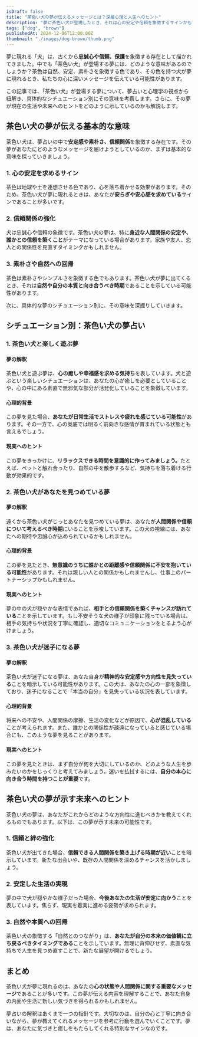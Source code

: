 ```yaml
---
isDraft: false
title: "茶色い犬の夢が伝えるメッセージとは？深層心理と人生へのヒント"
description: "夢に茶色い犬が登場したとき、それは心の安定や信頼を象徴するサインかもしれません。夢占いと心理学の視点から、その意味を深掘りし、シチュエーション別にあなたの心や生活へのヒントをお伝えします。"
tags: ["dog", "brown"]
publishedAt: 2024-12-06T12:00:00Z
thumbnail: "./images/dog-brown/thumb.png"
---
```


夢に現れる「犬」は、古くから<strong>忠誠心や信頼、保護</strong>を象徴する存在として描かれてきました。中でも「茶色い犬」が登場する夢には、どのような意味があるのでしょうか？茶色は自然、安定、素朴さを象徴する色であり、その色を持つ犬が夢に現れるとき、私たちの心に深いメッセージを伝えている可能性があります。

この記事では、「茶色い犬」が登場する夢について、夢占いと心理学の視点から紐解き、具体的なシチュエーション別にその意味を考察します。さらに、その夢が現在の生活や未来へのヒントをどのように示しているのかも解説します。

<TableOfContents />

<AdUnit />

## 茶色い犬の夢が伝える基本的な意味

茶色い犬は、夢占いの中で<strong>安定感や素朴さ、信頼関係</strong>を象徴する存在です。その夢があなたにどのようなメッセージを届けようとしているのか、まずは基本的な意味を探っていきましょう。

### 1. 心の安定を求めるサイン

茶色は地球や土を連想させる色であり、心を落ち着かせる効果があります。そのため、茶色い犬が夢に現れるときは、あなたが<strong>安らぎや安心感を求めている</strong>サインであることが多いです。

### 2. 信頼関係の強化

犬は忠誠心や信頼の象徴です。茶色い犬の夢は、特に<strong>身近な人間関係の安定や、誰かとの信頼を築くこと</strong>がテーマになっている場合があります。家族や友人、恋人との関係性を見直すタイミングかもしれません。

### 3. 素朴さや自然への回帰

茶色は素朴さやシンプルさを象徴する色でもあります。茶色い犬が夢に出てくるとき、それは<strong>自然や自分の本質と向き合うべき時期</strong>であることを示している可能性があります。

次に、具体的な夢のシチュエーション別に、その意味を深掘りしていきます。

<AdUnit />

## シチュエーション別：茶色い犬の夢占い

### 1. 茶色い犬と楽しく遊ぶ夢

#### 夢の解釈

茶色い犬と遊ぶ夢は、<strong>心の癒しや幸福感を求める気持ち</strong>を表しています。犬と遊ぶという楽しいシチュエーションは、あなたの心が癒しを必要としていることや、心の中にある素直で無邪気な部分が活発化していることを象徴しています。

#### 心理的背景

この夢を見た場合、<strong>あなたが日常生活でストレスや疲れを感じている可能性</strong>があります。その一方で、心の奥底では明るく前向きな感情が育まれている状態とも言えるでしょう。

#### 現実へのヒント

この夢をきっかけに、<strong>リラックスできる時間を意識的に作ってみましょう。</strong>たとえば、ペットと触れ合ったり、自然の中を散歩するなど、気持ちを落ち着ける行動が効果的です。

### 2. 茶色い犬があなたを見つめている夢

#### 夢の解釈

遠くから茶色い犬がじっとあなたを見つめている夢は、あなたが<strong>人間関係や信頼について考えるべき時期</strong>にいることを示唆しています。この犬の視線には、あなたへの期待や忠誠心が込められているかもしれません。

#### 心理的背景

この夢を見たとき、<strong>無意識のうちに誰かとの距離感や信頼関係に不安を抱いている可能性</strong>があります。それは親しい人との関係かもしれませんし、仕事上のパートナーシップかもしれません。

#### 現実へのヒント

夢の中の犬が穏やかな表情であれば、<strong>相手との信頼関係を築くチャンスが訪れている</strong>ことを示しています。もし不安そうな犬の様子が印象に残っている場合は、相手の気持ちや状況を丁寧に確認し、適切なコミュニケーションをとるよう心がけましょう。

### 3. 茶色い犬が迷子になる夢

#### 夢の解釈

茶色い犬が迷子になる夢は、あなた自身が<strong>精神的な安定感や方向性を見失っている</strong>ことを暗示している可能性があります。この犬は、あなたの心の一部を象徴しており、迷子になることで「本当の自分」を見失っている状況を表しています。

#### 心理的背景

将来への不安や、人間関係の摩擦、生活の変化などが原因で、<strong>心が混乱している</strong>ことが考えられます。また、誰かとの関係性が疎遠になっていると感じている場合にも、このような夢を見ることがあります。

#### 現実へのヒント

この夢を見たときは、まず自分が何を大切にしているのか、どのような人生を歩みたいのかをじっくりと考えてみましょう。迷いを払拭するには、<strong>自分の本心に向き合う時間を持つことが重要</strong>です。

<AdUnit />

## 茶色い犬の夢が示す未来へのヒント

茶色い犬の夢は、あなたがこれからどのような方向性に進むべきかを教えてくれるものでもあります。以下は、この夢が示す未来の可能性です。

### 1. 信頼と絆の強化

茶色い犬が出てきた場合、<strong>信頼できる人間関係を築き上げる時期が近い</strong>ことを暗示しています。新たな出会いや、既存の人間関係を深めるチャンスを活かしましょう。

### 2. 安定した生活の実現

夢の中で犬が穏やかな様子だった場合、<strong>今後あなたの生活が安定に向かう</strong>ことを表しています。焦らず、現実を着実に進める姿勢が求められます。

### 3. 自然や本質への回帰

茶色い犬の象徴する「自然とのつながり」は、<strong>あなたが自分の本来の価値観に立ち戻るべきタイミングである</strong>ことを示しています。無理に背伸びせず、素直な気持ちで人生を見つめ直すことで、新たな展望が開けるでしょう。

<AdUnit />

## まとめ

茶色い犬が夢に現れるのは、あなたの<strong>心の状態や人間関係に関する重要なメッセージ</strong>であることが多いです。この夢が伝える内容を理解することで、あなた自身の内面や生活に新しい気づきを得られるかもしれません。

夢占いの解釈はあくまで一つの指針です。大切なのは、自分の心と丁寧に向き合いながら、夢が教えてくれるメッセージを参考に行動を選んでいくことです。夢は、あなたに気づきと癒しをもたらしてくれる特別なサインなのです。
